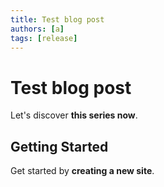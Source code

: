 ```yaml
---
title: Test blog post
authors: [a]
tags: [release]
---
```


# Test blog post

Let's discover **this series now**.

## Getting Started

Get started by **creating a new site**.

